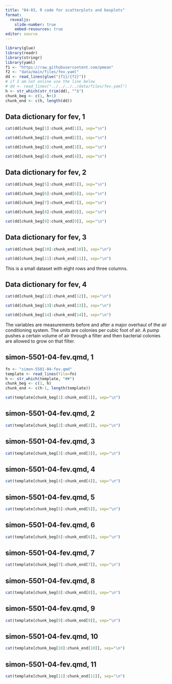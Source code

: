 ```yaml
---
title: "04-03, R code for scatterplots and boxplots"
format: 
  revealjs:
    slide-number: true
    embed-resources: true
editor: source
---
```


```r
library(glue)
library(readr)
library(stringr)
library(yaml)
f1 <- "https://raw.githubusercontent.com/pmean"
f2 <- "data/main/files/fev.yaml"
dd <- read_lines(glue("{f1}/{f2}"))
# if I am not online use the line below
# dd <- read_lines("../../../../data/files/fev.yaml")
h <- str_which(str_trim(dd), "^$")
chunk_beg <- c(1, h+1)
chunk_end <- c(h, length(dd))
```

## Data dictionary for fev, 1

```r
cat(dd[chunk_beg[1]:chunk_end[1]], sep="\n")
```

```r
cat(dd[chunk_beg[2]:chunk_end[2]], sep="\n")
```

```r
cat(dd[chunk_beg[3]:chunk_end[3]], sep="\n")
```

```r
cat(dd[chunk_beg[4]:chunk_end[4]], sep="\n")
```

## Data dictionary for fev, 2

```r
cat(dd[chunk_beg[5]:chunk_end[5]], sep="\n")
```

```r
cat(dd[chunk_beg[6]:chunk_end[6]], sep="\n")
```

```r
cat(dd[chunk_beg[7]:chunk_end[7]], sep="\n")
```

```r
cat(dd[chunk_beg[8]:chunk_end[8]], sep="\n")
```

```r
cat(dd[chunk_beg[9]:chunk_end[9]], sep="\n")
```

:::notes

:::

## Data dictionary for fev, 3

```r
cat(dd[chunk_beg[10]:chunk_end[10]], sep="\n")
```

```r
cat(dd[chunk_beg[11]:chunk_end[11]], sep="\n")
```

:::notes
This is a small dataset with eight rows and three columns.
:::

## Data dictionary for fev, 4

```r
cat(dd[chunk_beg[12]:chunk_end[12]], sep="\n")
```

```r
cat(dd[chunk_beg[13]:chunk_end[13]], sep="\n")
```

```r
cat(dd[chunk_beg[14]:chunk_end[14]], sep="\n")
```

:::notes
The variables are measurements before and after a major overhaul of the air conditioning system. The units are colonies per cubic foot of air. A pump pushes a certain volume of air through a filter and then bacterial colonies are allowed to grow on that filter.
:::

## simon-5501-04-fev.qmd, 1

```r
fn <- "simon-5501-04-fev.qmd"
template <- read_lines(file=fn)
h <- str_which(template, "##")
chunk_beg <- c(1, h)
chunk_end <- c(h-1, length(template))
```

```r
cat(template[chunk_beg[1]:chunk_end[1]], sep="\n")
```

## simon-5501-04-fev.qmd, 2

```r
cat(template[chunk_beg[2]:chunk_end[2]], sep="\n")
```

## simon-5501-04-fev.qmd, 3

```r
cat(template[chunk_beg[3]:chunk_end[3]], sep="\n")
```

## simon-5501-04-fev.qmd, 4

```r
cat(template[chunk_beg[4]:chunk_end[4]], sep="\n")
```

## simon-5501-04-fev.qmd, 5

```r
cat(template[chunk_beg[5]:chunk_end[5]], sep="\n")
```

## simon-5501-04-fev.qmd, 6

```r
cat(template[chunk_beg[6]:chunk_end[6]], sep="\n")
```

## simon-5501-04-fev.qmd, 7

```r
cat(template[chunk_beg[7]:chunk_end[7]], sep="\n")
```

## simon-5501-04-fev.qmd, 8

```r
cat(template[chunk_beg[8]:chunk_end[8]], sep="\n")
```

## simon-5501-04-fev.qmd, 9

```r
cat(template[chunk_beg[9]:chunk_end[9]], sep="\n")
```

## simon-5501-04-fev.qmd, 10

```r
cat(template[chunk_beg[10]:chunk_end[10]], sep="\n")
```
## simon-5501-04-fev.qmd, 11

```r
cat(template[chunk_beg[11]:chunk_end[11]], sep="\n")
```
